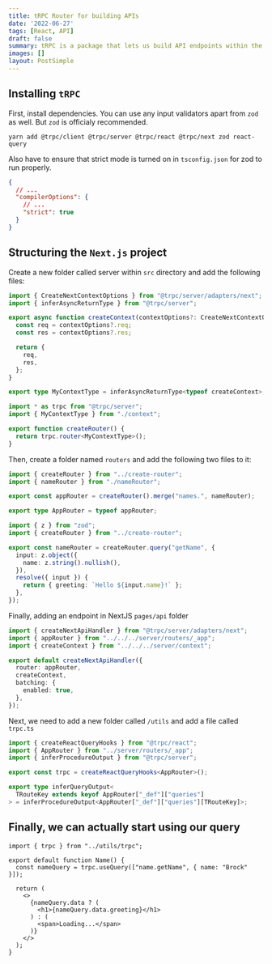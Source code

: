 ```yaml
---
title: tRPC Router for building APIs
date: '2022-06-27'
tags: [React, API]
draft: false
summary: tRPC is a package that lets us build API endpoints within the same file in the form of functions, as well as providing type safety between the front and back-ends.
images: []
layout: PostSimple
---
```


## Installing `tRPC`

First, install dependencies. You can use any input validators apart from `zod` as well. But `zod` is officialy recommended.

```bash:zsh.exe
yarn add @trpc/client @trpc/server @trpc/react @trpc/next zod react-query
```

Also have to ensure that strict mode is turned on in `tsconfig.json` for zod to run properly.

```json:tsconfig.json showLineNumbers
{
  // ...
  "compilerOptions": {
    // ...
    "strict": true
  }
}
```

## Structuring the `Next.js` project

Create a new folder called server within `src` directory and add the following files:

```ts:context.ts showLineNumbers
import { CreateNextContextOptions } from "@trpc/server/adapters/next";
import { inferAsyncReturnType } from "@trpc/server";

export async function createContext(contextOptions?: CreateNextContextOptions) {
  const req = contextOptions?.req;
  const res = contextOptions?.res;

  return {
    req,
    res,
  };
}

export type MyContextType = inferAsyncReturnType<typeof createContext>;
```

```ts:create-router.ts showLineNumbers
import * as trpc from "@trpc/server";
import { MyContextType } from "./context";

export function createRouter() {
  return trpc.router<MyContextType>();
}
```

Then, create a folder named `routers` and add the following two files to it:

```ts:_app.ts showLineNumbers
import { createRouter } from "../create-router";
import { nameRouter } from "./nameRouter";

export const appRouter = createRouter().merge("names.", nameRouter);

export type AppRouter = typeof appRouter;
```

```ts:nameRouter.ts showLineNumbers
import { z } from "zod";
import { createRouter } from "../create-router";

export const nameRouter = createRouter.query("getName", {
  input: z.object({
    name: z.string().nullish(),
  }),
  resolve({ input }) {
    return { greeting: `Hello ${input.name}!` };
  },
});
```

Finally, adding an endpoint in NextJS `pages/api` folder

```ts:[trpc].ts showLineNumbers
import { createNextApiHandler } from "@trpc/server/adapters/next";
import { appRouter } from "../../../server/routers/_app";
import { createContext } from "../../../server/context";

export default createNextApiHandler({
  router: appRouter,
  createContext,
  batching: {
    enabled: true,
  },
});
```

Next, we need to add a new folder called `/utils` and add a file called `trpc.ts`

```ts:trpc.ts showLineNumbers
import { createReactQueryHooks } from "@trpc/react";
import { AppRouter } from "../server/routers/_app";
import { inferProcedureOutput } from "@trpc/server";

export const trpc = createReactQueryHooks<AppRouter>();

export type inferQueryOutput<
  TRouteKey extends keyof AppRouter["_def"]["queries"]
> = inferProcedureOutput<AppRouter["_def"]["queries"][TRouteKey]>;
```

## Finally, we can actually start using our query

```tsx:index.tsx showLineNumbers
import { trpc } from "../utils/trpc";

export default function Name() {
  const nameQuery = trpc.useQuery(["name.getName", { name: "Brock" }]);

  return (
    <>
      {nameQuery.data ? (
        <h1>{nameQuery.data.greeting}</h1>
      ) : (
        <span>Loading...</span>
      )}
    </>
  );
}
```
